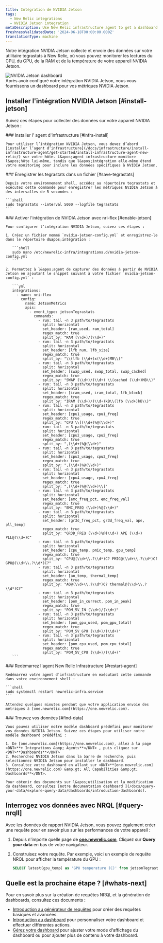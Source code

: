 ```yaml
---
title: Intégration de NVIDIA Jetson
tags:
  - New Relic integrations
  - NVIDIA Jetson integration
metaDescription: Use New Relic infrastructure agent to get a dashboard with metrics from your NVIDIA Jetson.
freshnessValidatedDate: '2024-06-18T00:00:00.000Z'
translationType: machine
---
```


Notre intégration NVIDIA Jetson collecte et envoie des données sur votre utilitaire tegrastats à New Relic, où vous pouvez monitorer les lectures du CPU, du GPU, de la RAM et de la température de votre appareil NVIDIA Jetson.

<img title="NVIDIA Jetson dashboard" alt="NVIDIA Jetson dashboard" src="/images/infrastructure_screenshot_full-nvidia-jetson-dashboard.webp" />

<figcaption>
  Après avoir configuré notre intégration NVIDIA Jetson, nous vous fournissons un dashboard pour vos métriques NVIDIA Jetson.
</figcaption>

## Installer l&apos;intégration NVIDIA Jetson [#install-jetson]

Suivez ces étapes pour collecter des données sur votre appareil NVIDIA Jetson :

<Steps>
  <Step>
    ### Installer l&apos; agent d&apos;infrastructure [#infra-install]

    Pour utiliser l’intégration NVIDIA Jetson, vous devez d’abord [installer l’agent d’infrastructure](/docs/infrastructure/install-infrastructure-agent/get-started/install-infrastructure-agent-new-relic/) sur votre hôte. L&apos;agent infrastructure monitore l&apos;hôte lui-même, tandis que l&apos;intégration elle-même étend votre monitoring pour inclure les données spécifiques à NVIDIA Jetson.
  </Step>

  <Step>
    ### Enregistrer les tegrastats dans un fichier [#save-tegrastats]

    Depuis votre environnement shell, accédez au répertoire tegrastats et exécutez cette commande pour enregistrer les métriques NVIDIA Jetson à des intervalles de 5 secondes :

    ```shell
    sudo tegrastats --interval 5000 --logfile tegrastats
    ```
  </Step>

  <Step>
    ### Activer l&apos;intégration de NVIDIA Jetson avec nri-flex [#enable-jetson]

    Pour configurer l’intégration NVIDIA Jetson, suivez ces étapes :

    1. Créez un fichier nommé `nvidia-jetson-config.yml` et enregistrez-le dans le répertoire d&apos;intégration :

       ```shell
       sudo nano /etc/newrelic-infra/integrations.d/nvidia-jetson-config.yml
       ```

    2. Permettez à l&apos;agent de capturer des données à partir de NVIDIA Jetson en ajoutant le snippet suivant à votre fichier `nvidia-jetson-config.yml` :

       ```yml
       integrations:
         - name: nri-flex
           config:
             name: JetsonMetrics
             apis:
               - event_type: jetsonTegrastats
                 commands:
                   - run: tail -n 3 path/to/tegrastats
                     split: horizontal
                     set_header: [ram_used, ram_total]
                     regex_match: true
                     split_by: "RAM (\\d+)/(\\d+)"
                   - run: tail -n 3 path/to/tegrastats
                     split: horizontal
                     set_header: [lfb_num, lfb_size]
                     regex_match: true
                     split_by: "\\(lfb (\\d+)x(\\d+)MB\\)"
                   - run: tail -n 3 path/to/tegrastats
                     split: horizontal
                     set_header: [swap_used, swap_total, swap_cached]
                     regex_match: true
                     split_by: "SWAP (\\d+)/(\\d+) \\(cached (\\d+)MB\\)" 
                   - run: tail -n 3 path/to/tegrastats
                     split: horizontal
                     set_header: [iram_used, iram_total, lfb_block]
                     regex_match: true
                     split_by: "IRAM (\\d+)/(\\d+)kB\\(lfb (\\d+)kB\\)"        
                   - run: tail -n 3 path/to/tegrastats
                     split: horizontal
                     set_header: [cpu1_usage, cpu1_freq]
                     regex_match: true
                     split_by: "CPU \\[(\\d+)%@(\\d+)" 
                   - run: tail -n 3 path/to/tegrastats
                     split: horizontal
                     set_header: [cpu2_usage, cpu2_freq]
                     regex_match: true
                     split_by: ",(\\d+)%@(\\d+)" 
                   - run: tail -n 3 path/to/tegrastats
                     split: horizontal
                     set_header: [cpu3_usage, cpu3_freq]
                     regex_match: true
                     split_by: ",(\\d+)%@(\\d+)" 
                   - run: tail -n 3 path/to/tegrastats
                     split: horizontal
                     set_header: [cpu4_usage, cpu4_freq]
                     regex_match: true
                     split_by: ",(\\d+)%@(\\d+)\\]"       
                   - run: tail -n 3 path/to/tegrastats
                     split: horizontal
                     set_header: [emc_freq_pct, emc_freq_val]
                     regex_match: true
                     split_by: "EMC_FREQ (\\d+)%@(\\d+)"
                   - run: tail -n 3 path/to/tegrastats
                     split: horizontal
                     set_header: [gr3d_freq_pct, gr3d_freq_val, ape, pll_temp]
                     regex_match: true
                     split_by: "GR3D_FREQ (\\d+)%@(\\d+) APE (\\d+) PLL@(\\d+)C" 
                   - run: tail -n 3 path/to/tegrastats
                     split: horizontal
                     set_header: [cpu_temp, pmic_temp, gpu_temp]
                     regex_match: true
                     split_by: "CPU@(\\d+\\.?\\d*)C? PMIC@(\\d+\\.?\\d*)C? GPU@(\\d+\\.?\\d*)C?"
                   - run: tail -n 3 path/to/tegrastats
                     split: horizontal
                     set_header: [ao_temp, thermal_temp]
                     regex_match: true
                     split_by: "AO@(\\d+\\.?\\d*)C? thermal@(\\d+\\.?\\d*)C?"
                   - run: tail -n 3 path/to/tegrastats
                     split: horizontal
                     set_header: [pom_in_currect, pom_in_peak]
                     regex_match: true
                     split_by: "POM_5V_IN (\\d+)/(\\d+)"
                   - run: tail -n 3 path/to/tegrastats
                     split: horizontal
                     set_header: [pom_gpu_used, pom_gpu_total]
                     regex_match: true
                     split_by: "POM_5V_GPU (\\d+)/(\\d+)"   
                   - run: tail -n 3 path/to/tegrastats
                     split: horizontal
                     set_header: [pom_cpu_used, pom_cpu_total]
                     regex_match: true
                     split_by: "POM_5V_CPU (\\d+)/(\\d+)"            
       ```
  </Step>

  <Step>
    ### Redémarrez l&apos;agent New Relic Infrastructure [#restart-agent]

    Redémarrez votre agent d’infrastructure en exécutant cette commande dans votre environnement shell :

    ```shell
    sudo systemctl restart newrelic-infra.service
    ```

    Attendez quelques minutes pendant que votre application envoie des métriques à [one.newrelic.com](https://one.newrelic.com).
  </Step>

  <Step>
    ### Trouvez vos données [#find-data]

    Vous pouvez utiliser notre modèle dashboard prédéfini pour monitorer vos données NVIDIA Jetson. Suivez ces étapes pour utiliser notre modèle dashboard prédéfini :

    1. De [one.newrelic.com](https://one.newrelic.com), allez à la page <DNT>**+ Integrations &amp; Agents**</DNT> , puis cliquez sur <DNT>**Dashboards**</DNT>
    2. Recherchez NVIDIA Jetson dans la barre de recherche, puis sélectionnez NVIDIA Jetson pour installer le dashboard.
    3. Consultez votre dashboard en allant sur <DNT>**[one.newrelic.com](https://one.newrelic.com) &amp;gt; All Capabilities &amp;gt; Dashboards**</DNT>.

    Pour obtenir des documents sur l&apos;utilisation et la modification du dashboard, consultez [notre documentation dashboard ](/docs/query-your-data/explore-query-data/dashboards/introduction-dashboards).
  </Step>
</Steps>

## Interrogez vos données avec NRQL [#query-nrqll]

Avec les données de rapport NVIDIA Jetson, vous pouvez également créer une requête pour en savoir plus sur les performances de votre appareil :

1. Depuis n&apos;importe quelle page de **[one.newrelic.com](https://one.newrelic.com)**, Cliquez sur **Query your data** en bas de votre navigateur.

2. Construisez votre requête. Par exemple, voici un exemple de requête NRQL pour afficher la température du GPU :

   ```sql
   SELECT latest(gpu_temp) as 'GPU temperature (C)' from jetsonTegrastats 
   ```

## Quelle est la prochaine étape ? [#whats-next]

Pour en savoir plus sur la création de requêtes NRQL et la génération de dashboards, consultez ces documents :

* [Introduction au générateur de requêtes](/docs/query-your-data/explore-query-data/query-builder/introduction-query-builder) pour créer des requêtes basiques et avancées.
* [Introduction au dashboard](/docs/query-your-data/explore-query-data/dashboards/introduction-dashboards) pour personnaliser votre dashboard et effectuer différentes actions.
* [Gérez votre dashboard](/docs/query-your-data/explore-query-data/dashboards/manage-your-dashboard) pour ajuster votre mode d&apos;affichage du dashboard ou pour ajouter plus de contenu à votre dashboard.